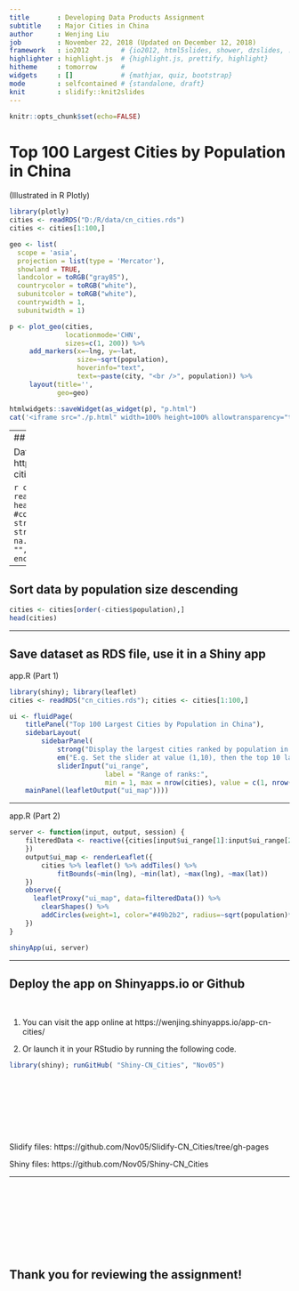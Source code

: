 ```yaml
---
title       : Developing Data Products Assignment
subtitle    : Major Cities in China
author      : Wenjing Liu
job         : November 22, 2018 (Updated on December 12, 2018)
framework   : io2012        # {io2012, html5slides, shower, dzslides, ...}
highlighter : highlight.js  # {highlight.js, prettify, highlight}
hitheme     : tomorrow      # 
widgets     : []            # {mathjax, quiz, bootstrap}
mode        : selfcontained # {standalone, draft}
knit        : slidify::knit2slides
---
```


```r
knitr::opts_chunk$set(echo=FALSE)
```

# Top 100 Largest Cities by Population in China

(Illustrated in R Plotly)

```r
library(plotly)
cities <- readRDS("D:/R/data/cn_cities.rds")
cities <- cities[1:100,]

geo <- list(
  scope = 'asia',
  projection = list(type = 'Mercator'),
  showland = TRUE,
  landcolor = toRGB("gray85"),
  countrycolor = toRGB("white"),
  subunitcolor = toRGB("white"),
  countrywidth = 1,
  subunitwidth = 1)

p <- plot_geo(cities, 
              locationmode='CHN', 
              sizes=c(1, 200)) %>% 
     add_markers(x=~lng, y=~lat, 
                 size=~sqrt(population),
                 hoverinfo="text", 
                 text=~paste(city, "<br />", population)) %>%
     layout(title='', 
            geo=geo)

htmlwidgets::saveWidget(as_widget(p), "p.html")
cat('<iframe src="./p.html" width=100% height=100% allowtransparency="true"></iframe>')
```

---
## Load data

Data Source: https://simplemaps.com/data/cn-cities

```r
cities <- read.csv("D:/R/data/cn_cities.csv", 
                   header=TRUE, 
                   #colClasses="character",
                   strip.white=FALSE,
                   stringsAsFactors=FALSE, 
                   na.strings=c("NA", "NaN", "N/A", "", "#VALUE!", "#DIV/0!"),
                   encoding='UTF-8')
dim(cities)
```

---

## Sort data by population size descending

```r
cities <- cities[order(-cities$population),]
head(cities)
```

---

## Save dataset as RDS file, use it in a Shiny app

app.R (Part 1)

```r
library(shiny); library(leaflet)
cities <- readRDS("cn_cities.rds"); cities <- cities[1:100,]

ui <- fluidPage(
    titlePanel("Top 100 Largest Cities by Population in China"),
    sidebarLayout(
        sidebarPanel(
            strong("Display the largest cities ranked by population in China."), p(),
            em("E.g. Set the slider at value (1,10), then the top 10 largest cities will be displayed. The areas of the circles represent the relative sizes of the city populations."), p(),
            sliderInput("ui_range", 
                        label = "Range of ranks:",
                        min = 1, max = nrow(cities), value = c(1, nrow(cities)))),
    mainPanel(leafletOutput("ui_map"))))
```

---

app.R (Part 2)

```r
server <- function(input, output, session) {
    filteredData <- reactive({cities[input$ui_range[1]:input$ui_range[2],]
    }) 
    output$ui_map <- renderLeaflet({
        cities %>% leaflet() %>% addTiles() %>% 
            fitBounds(~min(lng), ~min(lat), ~max(lng), ~max(lat))
    })
    observe({
      leafletProxy("ui_map", data=filteredData()) %>%
        clearShapes() %>%
        addCircles(weight=1, color="#49b2b2", radius=~sqrt(population)*50)
    })
}

shinyApp(ui, server)
```

---

## Deploy the app on Shinyapps.io or Github

<br>

1. You can visit the app online at https://wenjing.shinyapps.io/app-cn-cities/

2. Or launch it in your RStudio by running the following code.

```r
library(shiny); runGitHub( "Shiny-CN_Cities", "Nov05")
```

<br><br><br><br><br><br>

Slidify files: https://github.com/Nov05/Slidify-CN_Cities/tree/gh-pages

Shiny files: https://github.com/Nov05/Shiny-CN_Cities

---

<br><br><br><br><br><br><br>

## Thank you for reviewing the assignment!


